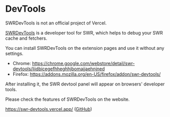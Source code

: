 
# DevTools


<Callout>
  SWRDevTools is not an official project of Vercel.
</Callout>

[SWRDevTools](https://swr-devtools.vercel.app/) is a developer tool for SWR, which helps to debug your SWR cache and fetchers.


You can install SWRDevTools on the extension pages and use it without any settings.

- Chrome: https://chrome.google.com/webstore/detail/swr-devtools/liidbicegefhheghhjbomajjaehnjned
- Firefox: https://addons.mozilla.org/en-US/firefox/addon/swr-devtools/

After installing it, the SWR devtool panel will appear on browsers' developer tools.

Please check the features of SWRDevTools on the website.

https://swr-devtools.vercel.app/  ([GitHub](https://github.com/koba04/swr-devtools))